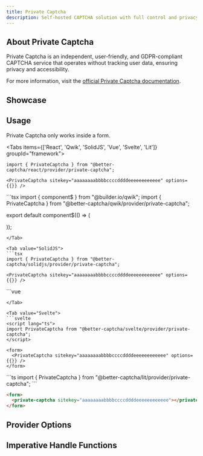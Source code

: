 ```yaml
---
title: Private Captcha
description: Self-hosted CAPTCHA solution with full control and privacy
---
```



## About Private Captcha

Private Captcha is an independent, user-friendly, and GDPR-compliant CAPTCHA service that operates without tracking user data, ensuring privacy and accessibility.

For more information, visit the [official Private Captcha documentation](https://privatecaptcha.com/).

## Showcase
<PrivateCaptchaPlayground />

## Usage
<Callout type="info">
    Private Captcha only works inside a form.
</Callout>

<Tabs items={['React', 'Qwik', 'SolidJS', 'Vue', 'Svelte', 'Lit']} groupId="framework">
  <Tab value="React">
  ```tsx
  import { PrivateCaptcha } from "@better-captcha/react/provider/private-captcha";

  <PrivateCaptcha sitekey="aaaaaaaabbbbccccddddeeeeeeeeeeee" options={{}} />
  ```
  </Tab>
  
  <Tab value="Qwik">
  ```tsx
  import { component$ } from "@builder.io/qwik";
  import { PrivateCaptcha } from "@better-captcha/qwik/provider/private-captcha";

  export default component$(() => (
    <form>
      <PrivateCaptcha sitekey="aaaaaaaabbbbccccddddeeeeeeeeeeee" options={{}} />
    </form>
  ));
  ```
  </Tab>
  
  <Tab value="SolidJS">
  ```tsx
  import { PrivateCaptcha } from "@better-captcha/solidjs/provider/private-captcha";

  <PrivateCaptcha sitekey="aaaaaaaabbbbccccddddeeeeeeeeeeee" options={{}} />
  ```
  </Tab>

  <Tab value="Vue">
  ```vue
  <template>
    <form>
      <PrivateCaptcha
        sitekey="aaaaaaaabbbbccccddddeeeeeeeeeeee"
        :options="{ theme: 'light' }"
      />
    </form>
  </template>

  <script setup lang="ts">
  import { PrivateCaptcha } from "@better-captcha/vue/provider/private-captcha";
  </script>
  ```
  </Tab>

  <Tab value="Svelte">
  ```svelte
  <script lang="ts">
  import PrivateCaptcha from "@better-captcha/svelte/provider/private-captcha";
  </script>

  <form>
    <PrivateCaptcha sitekey="aaaaaaaabbbbccccddddeeeeeeeeeeee" options={{}} />
  </form>
  ```
  </Tab>

  <Tab value="Lit">
  ```ts
  import { PrivateCaptcha } from "@better-captcha/lit/provider/private-captcha";
  ```

  ```html
  <form>
    <private-captcha sitekey="aaaaaaaabbbbccccddddeeeeeeeeeeee"></private-captcha>
  </form>
  ```
  </Tab>
</Tabs>

## Provider Options
<AutoTypeTable path="../../packages/core/src/providers/private-captcha/index.ts" name="RenderParameters" />

## Imperative Handle Functions
<AutoTypeTable path="../../packages/core/src/providers/private-captcha/provider.ts" name="PrivateCaptchaHandle" />
